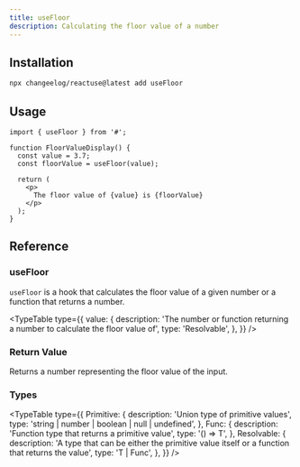 ```yaml
---
title: useFloor
description: Calculating the floor value of a number
---
```


## Installation

```bash
npx changeelog/reactuse@latest add useFloor
```

## Usage

```tsx
import { useFloor } from '#';

function FloorValueDisplay() {
  const value = 3.7;
  const floorValue = useFloor(value);

  return (
    <p>
      The floor value of {value} is {floorValue}
    </p>
  );
}
```

## Reference

### useFloor

`useFloor` is a hook that calculates the floor value of a given number or a function that returns a number.

<TypeTable
  type={{
    value: {
      description:
        'The number or function returning a number to calculate the floor value of',
      type: 'Resolvable',
    },
  }}
/>

### Return Value

Returns a number representing the floor value of the input.

### Types

<TypeTable
  type={{
    Primitive: {
      description: 'Union type of primitive values',
      type: 'string | number | boolean | null | undefined',
    },
    Func: {
      description: 'Function type that returns a primitive value',
      type: '() => T',
    },
    Resolvable: {
      description:
        'A type that can be either the primitive value itself or a function that returns the value',
      type: 'T | Func',
    },
  }}
/>

